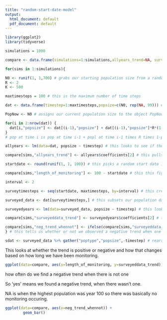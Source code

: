 ---
title: "random-start-date-model"
output:
  html_document: default
  pdf_document: default
---

```{r setup, echo=FALSE, message=FALSE}
library(ggplot2)
library(tidyverse)
```

```{r}
simulations = 1000

compare <- data.frame(simulations=1:simulations,allyears_trend=NA, surveyeddata_trend=NA, length_of_monitoring=NA, neg_trend_whennot=NA)

for(sims in 1:simulations){

N0 <- runif(1, 1,700) # grabs our starting population size from a random uniform distribution
R <- 2
K <- 500

maxtimesteps = 100 # this is the maximum number of time steps

dat <- data.frame(timestep=1:maxtimesteps,popsize=c(N0, rep(NA, 99))) # this sets our initial population size at time step one and creates an otherwise empty data frame to contain the results

PopNow <- N0 # assigns our current population size to the object PopNow

for(i in 2:nrow(dat)) { 
  dat[i,"popsize"] <- dat[(i-1),"popsize"] + dat[(i-1),"popsize"]*R*(1-dat[(i-1),"popsize"]/K)*rnorm(1, mean=1, sd=0.1)    
} 
# pop at time i is pop at time i-1 + popl at time i-1 times R times 1-pop at i-1 divided by K times error term. 

allyears <- lm(data=dat, popsize ~ timestep) # this looks to see if there is a trend in this simulated population. 

compare[sims,"allyears_trend"] <- allyears$coefficients[2] # this pulls out the beta value for that trend

startdate <- round(runif(1, 1, 100)) # this picks a random start date in those 100 time steps

compare[sims,"length_of_monitoring"] <- 100 - startdate # this this figures out how long the monitoring will run for based on the start date

interval <- 2

surveytimesteps <- seq(startdate, maxtimesteps, by=interval) # this creates time steps every two years from the start date to the end of our timesteps. 

surveyed_data <- dat[surveytimesteps,] # this subsets our population data to include on the timesteps we surveyed

surveyedyears <- lm(data=surveyed_data, popsize ~ timestep) # this looks for a trend between our observed population size and time. 

compare[sims,"surveyeddata_trend"] <- surveyedyears$coefficients[2] # this pulls out that beta coefficient

compare[sims,"neg_trend_whennot"] <- ifelse(compare[sims,"surveyeddata_trend"]<0&compare[sims,"allyears_trend"]>0,"yes","no")
} # this tells us whether or not we observed a negative trend when one did not actually occur. 

sdat <- surveyed_data %>% gather("poptype","popsize",-timestep) # rearranging data for graphing
```



This looks at whether the trend is positive or negative and how that changes based on how long we have been monitoring. 

```{r}
ggplot(data=compare, aes(x=length_of_monitoring, y=surveyeddata_trend))+geom_point()+geom_smooth(method="lm")
```


how often do we find a negative trend when there is not one 

So 'yes' means we found a negative trend, when there wasn't one. 

NA is when the highest population was year 100 so there was basically no monitoring occuring. 


```{r}
ggplot(data=compare, aes(x=neg_trend_whennot)) + 
        geom_bar()
```

